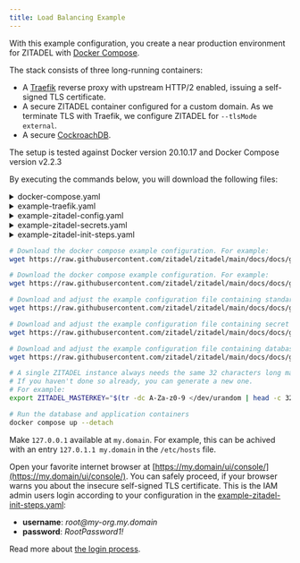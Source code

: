 ```yaml
---
title: Load Balancing Example
---
```



With this example configuration, you create a near production environment for ZITADEL with [Docker Compose](https://docs.docker.com/compose/).

The stack consists of three long-running containers:
- A [Traefik](https://doc.traefik.io/traefik/) reverse proxy with upstream HTTP/2 enabled, issuing a self-signed TLS certificate.
- A secure ZITADEL container configured for a custom domain. As we terminate TLS with Traefik, we configure ZITADEL for `--tlsMode external`.
- A secure [CockroachDB](https://www.cockroachlabs.com/docs/stable/).

The setup is tested against Docker version 20.10.17 and Docker Compose version v2.2.3

By executing the commands below, you will download the following files:

<details><summary>docker-compose.yaml</summary>
    <CodeBlock language="yaml">{DockerComposeSource}</CodeBlock>
</details>
<details><summary>example-traefik.yaml</summary>
    <CodeBlock language="yaml">{ExampleTraefikSource}</CodeBlock>
</details>
<details><summary>example-zitadel-config.yaml</summary>
    <CodeBlock language="yaml">{ExampleZITADELConfigSource}</CodeBlock>
</details>
<details><summary>example-zitadel-secrets.yaml</summary>
    <CodeBlock language="yaml">{ExampleZITADELSecretsSource}</CodeBlock>
</details>
<details><summary>example-zitadel-init-steps.yaml</summary>
    <CodeBlock language="yaml">{ExampleZITADELInitStepsSource}</CodeBlock>
</details>

```bash
# Download the docker compose example configuration. For example:
wget https://raw.githubusercontent.com/zitadel/zitadel/main/docs/docs/guides/deploy/loadbalancing-example/docker-compose.yaml

# Download the docker compose example configuration. For example:
wget https://raw.githubusercontent.com/zitadel/zitadel/main/docs/docs/guides/deploy/loadbalancing-example/example-traefik.yaml

# Download and adjust the example configuration file containing standard configuration
wget https://raw.githubusercontent.com/zitadel/zitadel/main/docs/docs/guides/deploy/loadbalancing-example/example-zitadel-config.yaml

# Download and adjust the example configuration file containing secret configuration
wget https://raw.githubusercontent.com/zitadel/zitadel/main/docs/docs/guides/deploy/loadbalancing-example/example-zitadel-secrets.yaml

# Download and adjust the example configuration file containing database initialization configuration
wget https://raw.githubusercontent.com/zitadel/zitadel/main/docs/docs/guides/deploy/loadbalancing-example/example-zitadel-init-steps.yaml

# A single ZITADEL instance always needs the same 32 characters long masterkey
# If you haven't done so already, you can generate a new one.
# For example:
export ZITADEL_MASTERKEY="$(tr -dc A-Za-z0-9 </dev/urandom | head -c 32)"

# Run the database and application containers
docker compose up --detach
```

Make `127.0.0.1` available at `my.domain`. For example, this can be achived with an entry `127.0.1.1 my.domain` in the `/etc/hosts` file.

Open your favorite internet browser at [https://my.domain/ui/console/](https://my.domain/ui/console/).
You can safely proceed, if your browser warns you about the insecure self-signed TLS certificate.
This is the IAM admin users login according to your configuration in the [example-zitadel-init-steps.yaml](./example-zitadel-init-steps.yaml):
- **username**: *root@<span></span>my-org.my.domain*
- **password**: *RootPassword1!*

Read more about [the login process](../../manuals/user-login).
